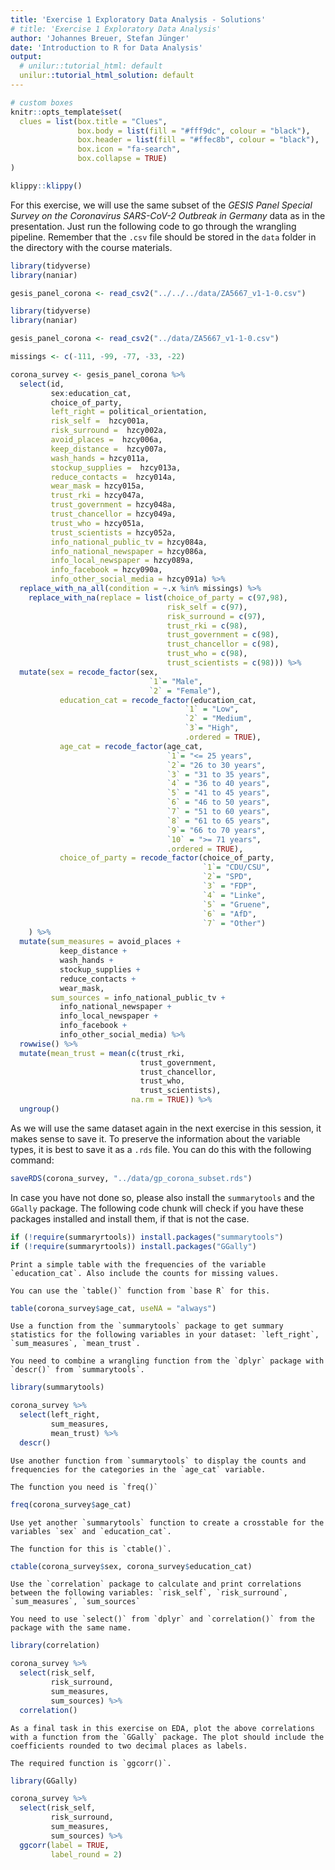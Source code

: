 ```yaml
---
title: 'Exercise 1 Exploratory Data Analysis - Solutions'
# title: 'Exercise 1 Exploratory Data Analysis'
author: 'Johannes Breuer, Stefan Jünger'
date: 'Introduction to R for Data Analysis'
output:
  # unilur::tutorial_html: default
  unilur::tutorial_html_solution: default
---
```


```r
# custom boxes
knitr::opts_template$set(
  clues = list(box.title = "Clues",
               box.body = list(fill = "#fff9dc", colour = "black"),
               box.header = list(fill = "#ffec8b", colour = "black"),
               box.icon = "fa-search",
               box.collapse = TRUE)
)
```

```r
klippy::klippy()
```

For this exercise, we will use the same subset of the *GESIS Panel Special Survey on the Coronavirus SARS-CoV-2 Outbreak in Germany* data as in the presentation. Just run the following code to go through the wrangling pipeline. Remember that the `.csv` file should be stored in the `data` folder in the directory with the course materials.

```r
library(tidyverse)
library(naniar)

gesis_panel_corona <- read_csv2("../../../data/ZA5667_v1-1-0.csv")
```

```r
library(tidyverse)
library(naniar)

gesis_panel_corona <- read_csv2("../data/ZA5667_v1-1-0.csv")
```

```r
missings <- c(-111, -99, -77, -33, -22)

corona_survey <- gesis_panel_corona %>% 
  select(id,
         sex:education_cat,
         choice_of_party,
         left_right = political_orientation,
         risk_self =  hzcy001a,
         risk_surround =  hzcy002a,
         avoid_places =  hzcy006a,
         keep_distance =  hzcy007a,
         wash_hands = hzcy011a,
         stockup_supplies =  hzcy013a,
         reduce_contacts =  hzcy014a,
         wear_mask = hzcy015a,
         trust_rki = hzcy047a,
         trust_government = hzcy048a,
         trust_chancellor = hzcy049a,
         trust_who = hzcy051a,
         trust_scientists = hzcy052a,
         info_national_public_tv = hzcy084a,
         info_national_newspaper = hzcy086a,
         info_local_newspaper = hzcy089a,
         info_facebook = hzcy090a,
         info_other_social_media = hzcy091a) %>% 
  replace_with_na_all(condition = ~.x %in% missings) %>% 
    replace_with_na(replace = list(choice_of_party = c(97,98),
                                   risk_self = c(97),
                                   risk_surround = c(97),
                                   trust_rki = c(98),
                                   trust_government = c(98),
                                   trust_chancellor = c(98),
                                   trust_who = c(98),
                                   trust_scientists = c(98))) %>%
  mutate(sex = recode_factor(sex,
                               `1`= "Male",
                               `2` = "Female"),
           education_cat = recode_factor(education_cat,
                                       `1` = "Low",
                                       `2` = "Medium",
                                       `3`= "High",
                                       .ordered = TRUE),
           age_cat = recode_factor(age_cat,
                                   `1`= "<= 25 years",
                                   `2`= "26 to 30 years",
                                   `3` = "31 to 35 years",
                                   `4` = "36 to 40 years",
                                   `5` = "41 to 45 years",
                                   `6` = "46 to 50 years",
                                   `7` = "51 to 60 years",
                                   `8` = "61 to 65 years",
                                   `9`= "66 to 70 years",
                                   `10` = ">= 71 years",
                                   .ordered = TRUE),
           choice_of_party = recode_factor(choice_of_party,
                                           `1`= "CDU/CSU",
                                           `2`= "SPD",
                                           `3` = "FDP",
                                           `4` = "Linke",
                                           `5` = "Gruene",
                                           `6` = "AfD",
                                           `7` = "Other")
    ) %>% 
  mutate(sum_measures = avoid_places + 
           keep_distance + 
           wash_hands + 
           stockup_supplies + 
           reduce_contacts + 
           wear_mask,
         sum_sources = info_national_public_tv + 
           info_national_newspaper + 
           info_local_newspaper + 
           info_facebook + 
           info_other_social_media) %>% 
  rowwise() %>% 
  mutate(mean_trust = mean(c(trust_rki, 
                             trust_government, 
                             trust_chancellor, 
                             trust_who, 
                             trust_scientists),
                           na.rm = TRUE)) %>% 
  ungroup()
```

As we will use the same dataset again in the next exercise in this session, it makes sense to save it. To preserve the information about the variable types, it is best to save it as a `.rds` file. You can do this with the following command:

```r
saveRDS(corona_survey, "../data/gp_corona_subset.rds")
```

In case you have not done so, please also install the `summarytools` and the `GGally` package. The following code chunk will check if you have these packages installed and install them, if that is not the case.

```r
if (!require(summaryrtools)) install.packages("summarytools")
if (!require(summaryrtools)) install.packages("GGally")
```

```block
Print a simple table with the frequencies of the variable `education_cat`. Also include the counts for missing values.
```

```block
You can use the `table()` function from `base R` for this.
```

```r
table(corona_survey$age_cat, useNA = "always")
```

```block
Use a function from the `summarytools` package to get summary statistics for the following variables in your dataset: `left_right`, `sum_measures`, `mean_trust`.
```

```block
You need to combine a wrangling function from the `dplyr` package with `descr()` from `summarytools`.
```

```r
library(summarytools)

corona_survey %>% 
  select(left_right,
         sum_measures,
         mean_trust) %>%
  descr()
```

```block
Use another function from `summarytools` to display the counts and frequencies for the categories in the `age_cat` variable.
```

```block
The function you need is `freq()`
```

```r
freq(corona_survey$age_cat)
```

```block
Use yet another `summarytools` function to create a crosstable for the variables `sex` and `education_cat`.
```

```block
The function for this is `ctable()`.
```

```r
ctable(corona_survey$sex, corona_survey$education_cat)
```

```block
Use the `correlation` package to calculate and print correlations between the following variables: `risk_self`, `risk_surround`, `sum_measures`, `sum_sources`
```

```block
You need to use `select()` from `dplyr` and `correlation()` from the package with the same name.
```

```r
library(correlation)

corona_survey %>% 
  select(risk_self,
         risk_surround,
         sum_measures,
         sum_sources) %>% 
  correlation()
```

```block
As a final task in this exercise on EDA, plot the above correlations with a function from the `GGally` package. The plot should include the coefficients rounded to two decimal places as labels.
```

```block
The required function is `ggcorr()`.
```

```r
library(GGally)

corona_survey %>% 
  select(risk_self,
         risk_surround,
         sum_measures,
         sum_sources) %>% 
  ggcorr(label = TRUE,
         label_round = 2)
```
